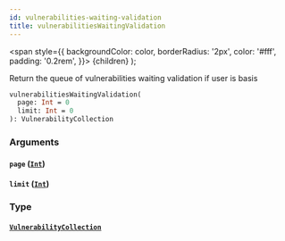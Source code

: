 ```yaml
---
id: vulnerabilities-waiting-validation
title: vulnerabilitiesWaitingValidation
---
```


<span
style={{
      backgroundColor: color,
      borderRadius: '2px',
      color: '#fff',
      padding: '0.2rem',
    }}>
{children}
</span>
);

Return the queue of vulnerabilities waiting validation if user is basis

```graphql
vulnerabilitiesWaitingValidation(
  page: Int = 0
  limit: Int = 0
): VulnerabilityCollection

```

### Arguments

#### `page` ([`Int`](/api/scalars/int))

#### `limit` ([`Int`](/api/scalars/int))

### Type

#### [`VulnerabilityCollection`](/api/objects/vulnerability-collection)
